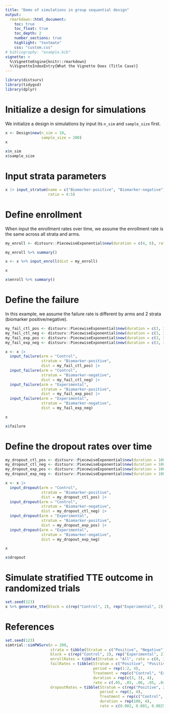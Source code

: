 ```yaml
---
title: "Demo of simulations in group sequantial design"
output:
  rmarkdown::html_document:
    toc: true
    toc_float: true
    toc_depth: 2
    number_sections: true
    highlight: "textmate"
    css: "custom.css"
# bibliography: "example.bib"
vignette: >
  %\VignetteEngine{knitr::rmarkdown}
  %\VignetteIndexEntry{What the Vignette Does (Title Case)}
---
```

```r
library(distsurv)
library(tidygsd)
library(dplyr)
```

# Initialize a design for simulations

We initialize a design in simulations by input its `n_sim` and `sample_size` first.
```r
x <- Design$new(n_sim = 10, 
                sample_size = 200)
x
```

```r
x$n_sim
x$sample_size
```
# Input strata parameters
```r
x |> input_stratum(name = c("Biomarker-positive", "Biomarker-negative"),
                   ratio = 4:5)
```

# Define enrollment 

When input the enrollment rates over time, we assume the enrollment rate is the same across all strata and arms.

```r
my_enroll <- distsurv::PiecewiseExponential$new(duration = c(4, 6), rate = c(8, 3))

my_enroll %>% summary()
```

```r
x <- x %>% input_enroll(dist = my_enroll)

x
```

```r
x$enroll %>% summary()
```

# Define the failure 

In this example, we assume the failure rate is different by arms and 2 strata (biomarker positive/negative).

```r
my_fail_ctl_pos <- distsurv::PiecewiseExponential$new(duration = c(3, 3), rate = c(0.05, 0.03))
my_fail_ctl_neg <- distsurv::PiecewiseExponential$new(duration = c(3, 3), rate = c(0.06, 0.05))
my_fail_exp_pos <- distsurv::PiecewiseExponential$new(duration = c(3, 3), rate = c(0.04, 0.01))
my_fail_exp_neg <- distsurv::PiecewiseExponential$new(duration = c(3, 3), rate = c(0.05, 0.03))
```

```r
x <- x |>
  input_failure(arm = "Control",
                stratum = "Biomarker-positive",
                dist = my_fail_ctl_pos) |>
  input_failure(arm = "Control",
                stratum = "Biomarker-negative",
                dist = my_fail_ctl_neg) |>
  input_failure(arm = "Experimental",
                stratum = "Biomarker-positive",
                dist = my_fail_exp_pos) |>
  input_failure(arm = "Experimental",
                stratum = "Biomarker-negative",
                dist = my_fail_exp_neg) 

x
```

```r
x$failure
```

# Define the dropout rates over time

```r
my_dropout_ctl_pos <- distsurv::PiecewiseExponential$new(duration = 100, rate = 0.002)
my_dropout_ctl_neg <- distsurv::PiecewiseExponential$new(duration = 100, rate = 0.0025)
my_dropout_exp_pos <- distsurv::PiecewiseExponential$new(duration = 100, rate = 0.001)
my_dropout_exp_neg <- distsurv::PiecewiseExponential$new(duration = 100, rate = 0.0015)
```

```r
x <- x |>
  input_dropout(arm = "Control",
                stratum = "Biomarker-positive",
                dist = my_dropout_ctl_pos) |>
  input_dropout(arm = "Control",
                stratum = "Biomarker-negative",
                dist = my_dropout_ctl_neg) |>
  input_dropout(arm = "Experimental",
                stratum = "Biomarker-positive",
                dist = my_dropout_exp_pos) |>
  input_dropout(arm = "Experimental",
                stratum = "Biomarker-negative",
                dist = my_dropout_exp_neg) 

x
```

```r
x$dropout
```


# Simulate stratified TTE outcome in randomized trials
```r
set.seed(123)
x %>% generate_tte(block = c(rep("Control", 2), rep("Experimental", 2)))
```

# References
```r
set.seed(123)
simtrial::simPWSurv(n = 200,
                    strata = tibble(Stratum = c("Positive", "Negative"), p = c(.3, .7)),
                    block = c(rep("Control", 2), rep("Experimental", 2)),
                    enrollRates = tibble(Stratum = "All", rate = c(8, 3), duration = c(4, 6)),
                    failRates = tibble(Stratum = c("Positive", "Positive", "Negative", "Negative", "Positive", "Positive", "Negative", "Negative"),
                                       period = rep(1:2, 4),
                                       Treatment = rep(c("Control", "Experimental"), each = 4),
                                       duration = rep(c(3, 3), 4),
                                       rate = c(.05, .03, .06, .05, .04, .01, .05, .03)),
                    dropoutRates = tibble(Stratum = c(rep("Positive", 2), rep("Negative", 2)),
                                          period = rep(1, 4),
                                          Treatment = rep(c("Control", "Experimental"), 2),
                                          duration = rep(100, 4),
                                          rate = c(0.002, 0.001, 0.0025, 0.0015)))
```

